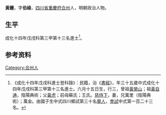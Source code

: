 {{Otheruses|other=名为黃鍾的其他人物|黃鍾}}
{{明清人物信息框
| 姓名 = 黃鍾  
| 原名 =
| 圖片名稱= 
| 圖片大小 =
| 圖片說明 = 
| 最高職務 =
| 國家 = 大明 
| 爵位 =
| 籍貫 = [[四川省|四川省]][[重慶府|重慶府]][[合州|合州]]
| 族裔 = 
| 旗籍 = 
| 字號 = 字伯祿
| 諡號 =
| 出生日期 = 六月十五日
| 出生地點 =
| 逝世日期 = 卒年不詳
| 逝世地點 =
| 墓葬 =
| 配偶 = 
| 親屬 = 曾祖[[黃榮山|黃榮山]]，祖[[黃自通|黃自通]]，父[[黃虎|黃虎]]，前母蘇氏；王氏
| 出身 =
* 成化十四年戊戌科進士
| 經歷 =
| 著作 =  
}}
'''黃鍾 '''{{BD|1444年||？年||}}，字'''伯祿'''，[[四川省|四川省]][[重慶府|重慶府]][[合州|合州]]人，明朝政治人物。

== 生平 ==
成化十四年戊戌科第三甲第十三名進士<ref>《成化十四年戊戌科進士登科錄》：民籍，治《[[書經|書經]]》，年三十五歲中式成化十四年戊戌科第三甲第十三名進士。六月十五日生，行三，曾祖[[黃榮山|黃榮山]]；祖[[黃自通|黃自通]]，陰陽典術；父[[黃虎|黃虎]]；前母蘇氏；王氏。[[慈侍下|慈侍下]]，妻，兄萬里（陰陽典術）；萬金。由國子生中式四川鄉試第三十名[[舉人|舉人]]，[[會試|會試]]中式第一百二十三名。</ref>。

== 参考资料 ==
{{reflist}}

{{成化十四年戊戌科殿试金榜}}

{{Authority control}}

{{DEFAULTSORT:}}
[[Category:合州人|Category:合州人]]


{{明朝人物小作品}}